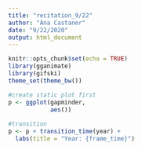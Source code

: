 ```yaml
---
title: "recitation_9/22"
author: "Ana Castaner"
date: "9/22/2020"
output: html_document
---
```


```r
knitr::opts_chunk$set(echo = TRUE)
library(gganimate)
library(gifski)
theme_set(theme_bw())
```



```r
#create static plot first
p <- ggplot(gapminder,
            aes())
            
#transition 
p <- p + transition_time(year) +
  labs(title = "Year: {frame_time}")
            

```

